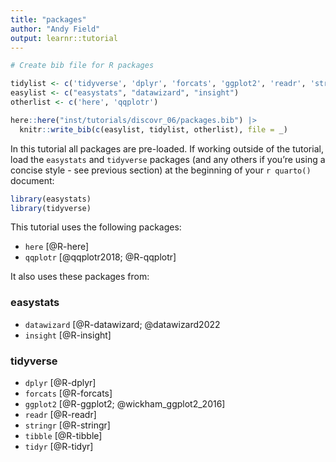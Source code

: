 ```yaml
---
title: "packages"
author: "Andy Field"
output: learnr::tutorial
---
```



```r
# Create bib file for R packages

tidylist <- c('tidyverse', 'dplyr', 'forcats', 'ggplot2', 'readr', 'stringr', 'tibble', 'tidyr')
easylist <- c("easystats", "datawizard", "insight")
otherlist <- c('here', 'qqplotr')

here::here("inst/tutorials/discovr_06/packages.bib") |>
  knitr::write_bib(c(easylist, tidylist, otherlist), file = _)
```

In this tutorial all packages are pre-loaded. If working outside of the tutorial, load the `easystats` and `tidyverse` packages (and any others if you're using a concise style - see previous section) at the beginning of your `r quarto()` document:

```r
library(easystats)
library(tidyverse)
```

This tutorial uses the following packages:

- `here` [@R-here]
- `qqplotr` [@qqplotr2018; @R-qqplotr]

It also uses these packages from:

### easystats

- `datawizard` [@R-datawizard; @datawizard2022
- `insight` [@R-insight]
 
### tidyverse 
 
- `dplyr` [@R-dplyr]
- `forcats` [@R-forcats]
- `ggplot2` [@R-ggplot2; @wickham_ggplot2_2016]
- `readr` [@R-readr]
- `stringr` [@R-stringr]
- `tibble` [@R-tibble]
- `tidyr` [@R-tidyr]
